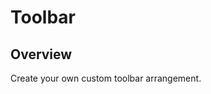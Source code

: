 
<Meta of={ToolbarStories} />

# Toolbar

<ResourceLinks
  sourceCode="https://github.com/cultureamp/kaizen-design-system/tree/main/packages/components/src/RichTextEditor/subcomponents/Toolbar"
  className="!kz-mb-8"
/>

<KAIOInstallation exportNames="Toolbar" />

## Overview

Create your own custom toolbar arrangement.

<Canvas of={ToolbarStories.Playground} />
<Controls of={ToolbarStories.Playground} />
